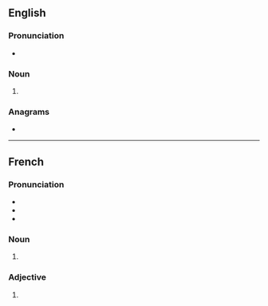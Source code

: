 {{also|vèrts}}
==English==

===Pronunciation===
* {{IPA|/ˈvɜː(ɹ)ts/|lang=en}}
{{rfap|lang=en}}

===Noun===
{{head|en|noun plural form}}

# {{plural of|vert|lang=en}}

===Anagrams===
* {{anagrams|en|trevs|verst}}

----

==French==

===Pronunciation===
* {{IPA|/vɛʁ/|lang=fr}}
* {{homophones|vair|vaire|ver|verre|verres|vers|vert|lang=fr}}
* {{rhymes|ɛʁ|lang=fr}}

===Noun===
{{head|fr|noun plural form|g=m}}

# {{plural of|vert|lang=fr}}

===Adjective===
{{head|fr|adjective form}}

# {{masculine plural of|vert|lang=fr}}